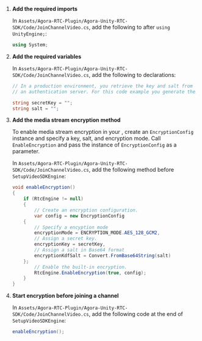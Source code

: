 <PlatformWrapper platform="unity">

1.  **Add the required imports**

    In `Assets/Agora-RTC-Plugin/Agora-Unity-RTC-SDK/Code/JoinChannelVideo.cs`, add the following to after `using UnityEngine;`:

    ``` csharp
    using System;
    ```

2.  **Add the required variables**

    In `Assets/Agora-RTC-Plugin/Agora-Unity-RTC-SDK/Code/JoinChannelVideo.cs`, add the following to declarations:

    ``` csharp
    // In a production environment, you retrieve the key and salt from
    // an authentication server. For this code example you generate them locally.

    string secretKey = "";
    string salt = "";
    ```

3.  **Add the media stream encryption method**

    To enable media stream encryption in your <Vpl k="CLIENT" />, create an `EncryptionConfig` instance and specify a key, salt, and encryption mode. Call `EnableEncryption` and pass the instance of `EncryptionConfig` as a parameter.

    In `Assets/Agora-RTC-Plugin/Agora-Unity-RTC-SDK/Code/JoinChannelVideo.cs`, add the following method before `SetupVideoSDKEngine`:

    ``` csharp
    void enableEncryption()
    {
        if (RtcEngine != null)
        {
            // Create an encryption configuration.
            var config = new EncryptionConfig
        {
            // Specify a encyption mode
            encryptionMode = ENCRYPTION_MODE.AES_128_GCM2,
            // Assign a secret key.
            encryptionKey = secretKey,
            // Assign a salt in Base64 format
            encryptionKdfSalt = Convert.FromBase64String(salt)
        };
            // Enable the built-in encryption.
            RtcEngine.EnableEncryption(true, config);
        }
    }
    ```

4.  **Start encryption before joining a channel**

    In `Assets/Agora-RTC-Plugin/Agora-Unity-RTC-SDK/Code/JoinChannelVideo.cs`, add the following code at the end of `SetupVideoSDKEngine`:

    ``` csharp
    enableEncryption();
    ```
</PlatformWrapper>
